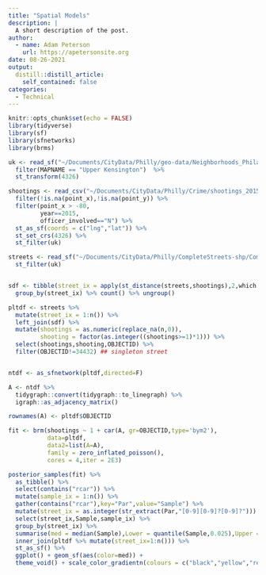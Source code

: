```yaml
---
title: "Spatial Models"
description: |
  A short description of the post.
author:
  - name: Adam Peterson
    url: https://apetersonsite.org
date: 08-26-2021
output:
  distill::distill_article:
    self_contained: false
categories:
  - Technical
---
```



```r
knitr::opts_chunk$set(echo = FALSE)
library(tidyverse)
library(sf)
library(sfnetworks)
library(brms)
```



```r

uk <- read_sf("~/Documents/CityData/Philly/geo-data/Neighborhoods_Philadelphia/Neighborhoods_Philadelphia.shp") %>%
  filter(MAPNAME == "Upper Kensington")  %>% 
  st_transform(4326)

shootings <- read_csv("~/Documents/CityData/Philly/Crime/shootings_2015_2020.csv") %>% 
  filter(!is.na(point_x),!is.na(point_y)) %>% 
  filter(point_x > -80,
         year==2015,
         officer_involved=="N") %>% 
  st_as_sf(coords = c("lng","lat")) %>% 
  st_set_crs(4326) %>% 
  st_filter(uk)

streets <- read_sf("~/Documents/CityData/Philly/CompleteStreets-shp/CompleteStreets.shp") %>% 
  st_filter(uk)


sdf <- tibble(street_ix = apply(st_distance(streets,shootings),2,which.min),count=1) %>% 
  group_by(street_ix) %>% count() %>% ungroup()

pltdf <- streets %>% 
  mutate(street_ix = 1:n()) %>% 
  left_join(sdf) %>% 
  mutate(shootings = as.numeric(replace_na(n,0)),
         shooting = factor(as.integer((shootings>=1)*1))) %>% 
  select(shootings,shooting,OBJECTID) %>% 
  filter(OBJECTID!=34432) ## singleton street


ntdf <- as_sfnetwork(pltdf,directed=F)

A <- ntdf %>% 
  tidygraph::convert(tidygraph::to_linegraph) %>% 
  igraph::as_adjacency_matrix()

rownames(A) <- pltdf$OBJECTID
```


```r

fit <- brm(shootings ~ 1 + car(A, gr=OBJECTID,type='bym2'),
           data=pltdf,
           data2=list(A=A),
           family = zero_inflated_poisson(),
           cores = 4,iter = 2E3)
```


```r
posterior_samples(fit) %>% 
  as_tibble() %>% 
  select(contains("rcar")) %>% 
  mutate(sample_ix = 1:n()) %>% 
  gather(contains("rcar"),key="Par",value="Sample") %>%
  mutate(street_ix = as.integer(str_extract(Par,"[0-9][0-9]?[0-9]?"))) %>% 
  select(street_ix,Sample,sample_ix) %>% 
  group_by(street_ix) %>% 
  summarise(med = median(Sample),Lower = quantile(Sample,0.025),Upper = quantile(Sample,0.975)) %>% 
  inner_join(pltdf %>% mutate(street_ix=1:n())) %>% 
  st_as_sf() %>% 
  ggplot() + geom_sf(aes(color=med)) + 
  theme_void() + scale_color_gradientn(colours = c("black","yellow","red"),limits=c(-2,4))
```